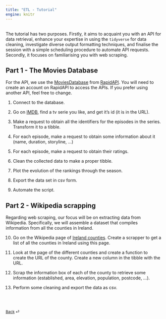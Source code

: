 ```yaml
---
title: "ETL - Tutorial"
engine: knitr
---
```


<br>
The tutorial has two purposes. Firstly, it aims to acquaint you with an API for data retrieval, enhance your expertise in using the `tidyverse` for data cleaning, investigate diverse output formatting techniques, and finalise the session with a simple scheduling procedure to automate API requests. Secondly, it focuses on familiarising you with web scraping.

## Part 1 - The Movies Database

For the API, we use the [MoviesDatabase](https://rapidapi.com/SAdrian/api/moviesdatabase/details) from [RapidAPI](https://rapidapi.com/hub). You will need to create an account on RapidAPI to access the APIs. If you prefer using another API, feel free to change.

1. Connect to the database.

2. Go on [IMDB](https://www.imdb.com), find a tv serie you like, and get it's id (it is in the URL).

3. Make a request to obtain all the identifiers for the episodes in the series. Transform it to a tibble.

4. For each episode, make a request to obtain some information about it (name, duration, storyline, ...)

5. For each episode, make a request to obtain their ratings.

6. Clean the collected data to make a proper tibble.

7. Plot the evolution of the rankings through the season.

8. Export the data set in csv form.

9. Automate the script.


## Part 2 - Wikipedia scrapping

Regarding web scraping, our focus will be on extracting data from Wikipedia. Specifically, we will assemble a dataset that compiles information from all the counties in Ireland.

10. Go on the Wikipedia page of [Ireland counties](https://en.wikipedia.org/wiki/Counties_of_Ireland). Create a scrapper to get a list of all the counties in Ireland using this page.

11. Look at the page of the different counties and create a function to create the URL of the county. Create a new column in the tibble with the URL.

12. Scrap the information box of each of the county to retrieve some information (established, area, elevation, population, postcode, ...).

13. Perform some cleaning and export the data as csv.


<br><br>

::: {style="font-size: 0.875em;"}
[Back](/weeks/week-3.qmd) ⏎
:::